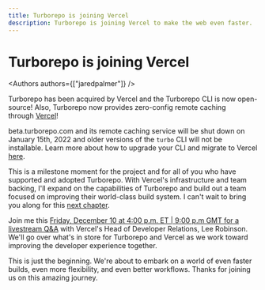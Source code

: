 ```yaml
---
title: Turborepo is joining Vercel
description: Turborepo is joining Vercel to make the web even faster.
---
```



<h1>Turborepo is joining Vercel</h1>


<Authors authors={["jaredpalmer"]} />

Turborepo has been acquired by Vercel and the Turborepo CLI is now open-source! Also, Turborepo now provides zero-config remote caching through [Vercel](https://vercel.com/?utm_source=turbo.build&utm_medium=referral&utm_campaign=docs-link)!

beta.turborepo.com and its remote caching service will be shut down on January 15th, 2022 and older versions of the `turbo` CLI will not be installable. Learn more about how to upgrade your CLI and migrate to Vercel [here](/repo/docs/upgrading-to-v1).

This is a milestone moment for the project and for all of you who have supported and adopted Turborepo. With Vercel's infrastructure and team backing, I'll expand on the capabilities of Turborepo and build out a team focused on improving their world-class build system. I can't wait to bring you along for this [next chapter](https://vercel.com/blog/vercel-acquires-turborepo).

Join me this [Friday, December 10 at 4:00 p.m. ET | 9:00 p.m GMT for a livestream Q&A](https://www.youtube.com/watch?v=YX5yoApjI3M) with Vercel's Head of Developer Relations, Lee Robinson. We'll go over what's in store for Turborepo and Vercel as we work toward improving the developer experience together.

This is just the beginning. We're about to embark on a world of even faster builds, even more flexibility, and even better workflows. Thanks for joining us on this amazing journey.
